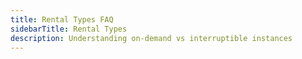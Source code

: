 ```yaml
---
title: Rental Types FAQ
sidebarTitle: Rental Types
description: Understanding on-demand vs interruptible instances
---
```


<script type="application/ld+json" dangerouslySetInnerHTML={{
  __html: JSON.stringify({
    "@context": "https://schema.org",
    "@type": "FAQPage",
    "mainEntity": [
      {
        "@type": "Question",
        "name": "What are the rental types available?",
        "acceptedAnswer": {
          "@type": "Answer",
          "text": "We offer two rental types: On-Demand (High Priority) with fixed price set by the host, runs as long as you want, cannot be interrupted, more expensive but reliable. Interruptible (Low Priority) where you set a bid price, can be stopped by higher bids, saves 50-80% on costs, good for fault-tolerant workloads."
        }
      },
      {
        "@type": "Question",
        "name": "How do interruptible instances compare to AWS Spot?",
        "acceptedAnswer": {
          "@type": "Answer",
          "text": "Similarities: Both can be interrupted and offer significant savings. Differences: Vast.ai uses direct bidding (you control your bid price) while AWS uses market pricing. No 24-hour limit like GCE preemptible instances. Vast.ai instances can run indefinitely if not outbid."
        }
      },
      {
        "@type": "Question",
        "name": "What happens when my interruptible instance loses the bid?",
        "acceptedAnswer": {
          "@type": "Answer",
          "text": "Your instance is stopped (killing running processes). Important considerations: Save work frequently to disk, use cloud storage for backups, instance may wait long to resume, implement checkpointing for long jobs. Always design your workload to handle interruptions gracefully."
        }
      },
      {
        "@type": "Question",
        "name": "What is DLPerf?",
        "acceptedAnswer": {
          "@type": "Answer",
          "text": "DLPerf (Deep Learning Performance) is our scoring function that estimates performance for typical deep learning tasks. It predicts iterations/second for common tasks like training ResNet50 CNNs. Example scores: V100: ~21 DLPerf, 2080 Ti: ~14 DLPerf, 1080 Ti: ~10 DLPerf. A V100 (21) is roughly 2x faster than a 1080 Ti (10) for typical deep learning."
        }
      },
      {
        "@type": "Question",
        "name": "Is DLPerf accurate for my workload?",
        "acceptedAnswer": {
          "@type": "Answer",
          "text": "DLPerf is optimized for common deep learning tasks like CNN training (ResNet, VGG, etc.), Transformer models, and standard computer vision. It's less accurate for unusual compute patterns and not optimized for non-ML workloads. For specialized workloads, benchmark on different GPUs yourself. While not perfect, DLPerf is more useful than raw TFLOPS for most ML tasks."
        }
      }
    ]
  })
}} />

## Rental Type Overview

We currently offer two rental types:

### On-Demand (High Priority)
- Fixed price set by the host
- Runs as long as you want
- Cannot be interrupted
- More expensive but reliable

### Interruptible (Low Priority)
- You set a bid price
- Can be stopped by higher bids
- Saves 50-80% on costs
- Good for fault-tolerant workloads

## How do interruptible instances compare to AWS Spot?

**Similarities:**
- Both can be interrupted
- Both offer significant savings

**Differences:**
- Vast.ai uses direct bidding (you control your bid price)
- AWS uses market pricing
- No 24-hour limit like GCE preemptible instances
- Vast.ai instances can run indefinitely if not outbid

## What happens when my interruptible instance loses the bid?

Your instance is stopped (killing running processes). Important considerations:

- **Save work frequently** to disk
- **Use cloud storage** for backups  
- **Instance may wait long** to resume
- **Implement checkpointing** for long jobs

When using interruptible instances, always design your workload to handle interruptions gracefully.

## DLPerf Scoring

### What is DLPerf?

DLPerf (Deep Learning Performance) is our scoring function that estimates performance for typical deep learning tasks. It predicts iterations/second for common tasks like training ResNet50 CNNs.

**Example scores:**
- V100: ~21 DLPerf
- 2080 Ti: ~14 DLPerf  
- 1080 Ti: ~10 DLPerf

A V100 (21) is roughly 2x faster than a 1080 Ti (10) for typical deep learning.

### Is DLPerf accurate for my workload?

DLPerf is optimized for common deep learning tasks:
- ✅ CNN training (ResNet, VGG, etc.)
- ✅ Transformer models
- ✅ Standard computer vision
- ⚠️ Less accurate for unusual compute patterns
- ⚠️ Not optimized for non-ML workloads

For specialized workloads, benchmark on different GPUs yourself. While not perfect, DLPerf is more useful than raw TFLOPS for most ML tasks.